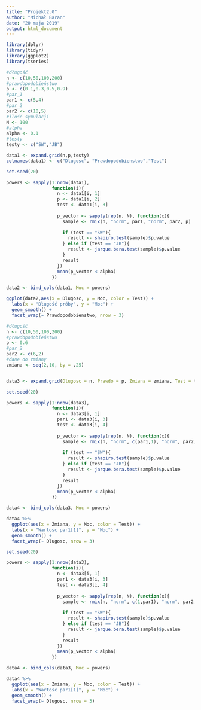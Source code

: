 ```yaml
---
title: "Projekt2.0"
author: "Michał Baran"
date: "20 maja 2019"
output: html_document
---
```


```r
library(dplyr)
library(tidyr)
library(ggplot2)
library(tseries)
```

```r
#długość
n <- c(10,50,100,200)
#prawdopodobieństwo
p <- c(0.1,0.3,0.5,0.9)
#par_1
par1 <- c(5,4)
#par_2
par2 <- c(10,5)
#ilość symulacji
N <- 100
#alpha
alpha <- 0.1
#testy
testy <- c("SW","JB")
```


```r
data1 <- expand.grid(n,p,testy)
colnames(data1) <- c("Dlugosc", "Prawdopodobienstwo","Test")

```


```r
set.seed(20)

powers <- sapply(1:nrow(data1),
                 function(i){
                   n <- data1[i, 1]
                   p <- data1[i, 2]
                   test <- data1[i, 3]
                   
                   p_vector <- sapply(rep(n, N), function(x){
                     sample <- rmix(n, "norm", par1, "norm", par2, p)
                     
                     if (test == "SW"){
                       result <- shapiro.test(sample)$p.value
                     } else if (test == "JB"){
                       result <- jarque.bera.test(sample)$p.value
                     }   
                     result
                   })
                   mean(p_vector < alpha)
                 })

data2 <- bind_cols(data1, Moc = powers)
```


```r
ggplot(data2,aes(x = Dlugosc, y = Moc, color = Test)) +
  labs(x = "Długość próby", y = "Moc") +
  geom_smooth() + 
  facet_wrap(~ Prawdopodobienstwo, nrow = 3)
```

```r
#długość
n <- c(10,50,100,200)
#prawdopodobieństwo
p <- 0.6
#par_2
par2 <- c(6,2)
#dane do zmiany
zmiana <- seq(2,10, by = .25)


data3 <- expand.grid(Dlugosc = n, Prawdo = p, Zmiana = zmiana, Test = testy)
```


```r
set.seed(20)

powers <- sapply(1:nrow(data3),
                 function(i){
                   n <- data3[i, 1]
                   par1 <- data3[i, 3]  
                   test <- data3[i, 4]
                   
                   p_vector <- sapply(rep(n, N), function(x){
                     sample <- rmix(n, "norm", c(par1,1), "norm", par2, p)
                     
                     if (test == "SW"){
                       result <- shapiro.test(sample)$p.value
                     } else if (test == "JB"){
                       result <- jarque.bera.test(sample)$p.value
                     }   
                     result
                   })
                   mean(p_vector < alpha)
                 })

data4 <- bind_cols(data3, Moc = powers)

data4 %>%
  ggplot(aes(x = Zmiana, y = Moc, color = Test)) +
  labs(x = "Wartosc par1[1]", y = "Moc") +
  geom_smooth() + 
  facet_wrap(~ Dlugosc, nrow = 3)
```



```r
set.seed(20)

powers <- sapply(1:nrow(data3),
                 function(i){
                   n <- data3[i, 1]
                   par1 <- data3[i, 3]  
                   test <- data3[i, 4]
                   
                   p_vector <- sapply(rep(n, N), function(x){
                     sample <- rmix(n, "norm", c(1,par1), "norm", par2, p)
                     
                     if (test == "SW"){
                       result <- shapiro.test(sample)$p.value
                     } else if (test == "JB"){
                       result <- jarque.bera.test(sample)$p.value
                     }   
                     result
                   })
                   mean(p_vector < alpha)
                 })

data4 <- bind_cols(data3, Moc = powers)

data4 %>%
  ggplot(aes(x = Zmiana, y = Moc, color = Test)) +
  labs(x = "Wartosc par1[1]", y = "Moc") +
  geom_smooth() + 
  facet_wrap(~ Dlugosc, nrow = 3)
```
